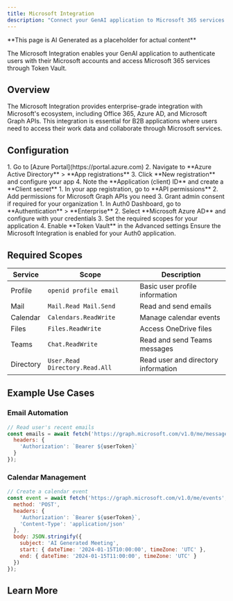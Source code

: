 ```yaml
---
title: Microsoft Integration
description: "Connect your GenAI application to Microsoft 365 services including Outlook, Teams, OneDrive, and more."
---
```


<Warning>
**This page is AI Generated as a placeholder for actual content** 
</Warning>

The Microsoft Integration enables your GenAI application to authenticate users with their Microsoft accounts and access Microsoft 365 services through Token Vault.

## Overview

The Microsoft Integration provides enterprise-grade integration with Microsoft's ecosystem, including Office 365, Azure AD, and Microsoft Graph APIs. This integration is essential for B2B applications where users need to access their work data and collaborate through Microsoft services.

## Configuration

<Steps>
  <Step title="Register App in Azure AD">
    1. Go to [Azure Portal](https://portal.azure.com)
    2. Navigate to **Azure Active Directory** > **App registrations**
    3. Click **New registration** and configure your app
    4. Note the **Application (client) ID** and create a **Client secret**
  </Step>
  <Step title="Configure API Permissions">
    1. In your app registration, go to **API permissions**
    2. Add permissions for Microsoft Graph APIs you need
    3. Grant admin consent if required for your organization
  </Step>
  <Step title="Set up Auth0 Integration">
    1. In Auth0 Dashboard, go to **Authentication** > **Enterprise**
    2. Select **Microsoft Azure AD** and configure with your credentials
    3. Set the required scopes for your application
    4. Enable **Token Vault** in the Advanced settings
  </Step>
  <Step title="Enable for your Application">
    Ensure the Microsoft Integration is enabled for your Auth0 application.
  </Step>
</Steps>

## Required Scopes

| Service | Scope | Description |
|---------|-------|-------------|
| Profile | `openid profile email` | Basic user profile information |
| Mail | `Mail.Read Mail.Send` | Read and send emails |
| Calendar | `Calendars.ReadWrite` | Manage calendar events |
| Files | `Files.ReadWrite` | Access OneDrive files |
| Teams | `Chat.ReadWrite` | Read and send Teams messages |
| Directory | `User.Read Directory.Read.All` | Read user and directory information |

## Example Use Cases

### Email Automation
```javascript
// Read user's recent emails
const emails = await fetch('https://graph.microsoft.com/v1.0/me/messages', {
  headers: {
    'Authorization': `Bearer ${userToken}`
  }
});
```

### Calendar Management
```javascript
// Create a calendar event
const event = await fetch('https://graph.microsoft.com/v1.0/me/events', {
  method: 'POST',
  headers: {
    'Authorization': `Bearer ${userToken}`,
    'Content-Type': 'application/json'
  },
  body: JSON.stringify({
    subject: 'AI Generated Meeting',
    start: { dateTime: '2024-01-15T10:00:00', timeZone: 'UTC' },
    end: { dateTime: '2024-01-15T11:00:00', timeZone: 'UTC' }
  })
});
```

## Learn More

<Columns cols={2}>
  <Card
    title="Microsoft Graph Documentation"
    href="https://docs.microsoft.com/en-us/graph/"
    icon="microsoft"
    horizontal
  />
  <Card
    title="Azure AD Integration Guide"
    href="https://auth0.com/docs/authenticate/identity-providers/enterprise-identity-providers/azure-active-directory"
    icon="key"
    horizontal
  />
</Columns>